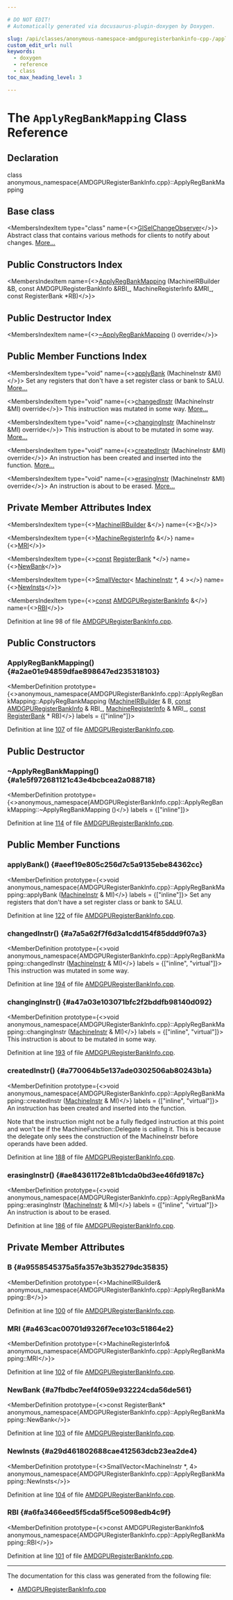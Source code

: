 ```yaml
---

# DO NOT EDIT!
# Automatically generated via docusaurus-plugin-doxygen by Doxygen.

slug: /api/classes/anonymous-namespace-amdgpuregisterbankinfo-cpp-/applyregbankmapping
custom_edit_url: null
keywords:
  - doxygen
  - reference
  - class
toc_max_heading_level: 3

---
```





# The `ApplyRegBankMapping` Class Reference

<DoxygenPage pluginConfig={pluginConfig}>



## Declaration

<CodeBlock>class anonymous_namespace{AMDGPURegisterBankInfo.cpp}::ApplyRegBankMapping</CodeBlock>

## Base class

<MembersIndex>

<MembersIndexItem
  type="class"
  name={<><a href="/docs/api/classes/llvm/giselchangeobserver">GISelChangeObserver</a></>}>
Abstract class that contains various methods for clients to notify about changes. <a href="/docs/api/classes/llvm/giselchangeobserver/#details">More...</a>
</MembersIndexItem>

</MembersIndex>

## Public Constructors Index

<MembersIndex>

<MembersIndexItem
  name={<><a href="#a2ae01e94859dfae898647ed235318103">ApplyRegBankMapping</a> (MachineIRBuilder &amp;B, const AMDGPURegisterBankInfo &amp;RBI&#95;, MachineRegisterInfo &amp;MRI&#95;, const RegisterBank &#42;RB)</>}>
</MembersIndexItem>

</MembersIndex>

## Public Destructor Index

<MembersIndex>

<MembersIndexItem
  name={<><a href="#a1e5f972681121c43e4bcbcea2a088718">~ApplyRegBankMapping</a> () override</>}>
</MembersIndexItem>

</MembersIndex>

## Public Member Functions Index

<MembersIndex>

<MembersIndexItem
  type="void"
  name={<><a href="#aeef19e805c256d7c5a9135ebe84362cc">applyBank</a> (MachineInstr &amp;MI)</>}>
Set any registers that don&#39;t have a set register class or bank to SALU. <a href="#aeef19e805c256d7c5a9135ebe84362cc">More...</a>
</MembersIndexItem>

<MembersIndexItem
  type="void"
  name={<><a href="#a7a5a62f7f6d3a1cdd154f85ddd9f07a3">changedInstr</a> (MachineInstr &amp;MI) override</>}>
This instruction was mutated in some way. <a href="#a7a5a62f7f6d3a1cdd154f85ddd9f07a3">More...</a>
</MembersIndexItem>

<MembersIndexItem
  type="void"
  name={<><a href="#a47a03e103071bfc2f2bddfb98140d092">changingInstr</a> (MachineInstr &amp;MI) override</>}>
This instruction is about to be mutated in some way. <a href="#a47a03e103071bfc2f2bddfb98140d092">More...</a>
</MembersIndexItem>

<MembersIndexItem
  type="void"
  name={<><a href="#a770064b5e137ade0302506ab80243b1a">createdInstr</a> (MachineInstr &amp;MI) override</>}>
An instruction has been created and inserted into the function. <a href="#a770064b5e137ade0302506ab80243b1a">More...</a>
</MembersIndexItem>

<MembersIndexItem
  type="void"
  name={<><a href="#ae84361172e81b1cda0bd3ee46fd9187c">erasingInstr</a> (MachineInstr &amp;MI) override</>}>
An instruction is about to be erased. <a href="#ae84361172e81b1cda0bd3ee46fd9187c">More...</a>
</MembersIndexItem>

</MembersIndex>

## Private Member Attributes Index

<MembersIndex>

<MembersIndexItem
  type={<><a href="/docs/api/classes/llvm/machineirbuilder">MachineIRBuilder</a> &amp;</>}
  name={<><a href="#a9558545375a5fa357e3b35279dc35835">B</a></>}>
</MembersIndexItem>

<MembersIndexItem
  type={<><a href="/docs/api/classes/llvm/machineregisterinfo">MachineRegisterInfo</a> &amp;</>}
  name={<><a href="#a463cac00701d9326f7ece103c51864e2">MRI</a></>}>
</MembersIndexItem>

<MembersIndexItem
  type={<><a href="/docs/api/files/lib/lib/target/lib/target/aarch64/aarch64promoteconstant-cpp/#a90f8350fecae261c25be85d38b451bff">const</a> <a href="/docs/api/classes/llvm/registerbank">RegisterBank</a> &#42;</>}
  name={<><a href="#a7fbdbc7eef4f059e932224cda56de561">NewBank</a></>}>
</MembersIndexItem>

<MembersIndexItem
  type={<><a href="/docs/api/classes/llvm/smallvector">SmallVector</a>&lt; <a href="/docs/api/classes/llvm/machineinstr">MachineInstr</a> &#42;, 4 &gt;</>}
  name={<><a href="#a29d461802688cae412563dcb23ea2de4">NewInsts</a></>}>
</MembersIndexItem>

<MembersIndexItem
  type={<><a href="/docs/api/files/lib/lib/target/lib/target/aarch64/aarch64promoteconstant-cpp/#a90f8350fecae261c25be85d38b451bff">const</a> <a href="/docs/api/classes/llvm/amdgpuregisterbankinfo">AMDGPURegisterBankInfo</a> &amp;</>}
  name={<><a href="#a6fa3466eed5f5cda5f5ce5098edb4c9f">RBI</a></>}>
</MembersIndexItem>

</MembersIndex>


Definition at line 98 of file <a href="/docs/api/files/lib/lib/target/lib/target/amdgpu/amdgpuregisterbankinfo-cpp">AMDGPURegisterBankInfo.cpp</a>.

<SectionDefinition>

## Public Constructors

### ApplyRegBankMapping() {#a2ae01e94859dfae898647ed235318103}

<MemberDefinition
  prototype={<>anonymous&#95;namespace&#123;AMDGPURegisterBankInfo.cpp&#125;::ApplyRegBankMapping::ApplyRegBankMapping (<a href="/docs/api/classes/llvm/machineirbuilder">MachineIRBuilder</a> &amp; B, <a href="/docs/api/files/lib/lib/target/lib/target/aarch64/aarch64promoteconstant-cpp/#a90f8350fecae261c25be85d38b451bff">const</a> <a href="/docs/api/classes/llvm/amdgpuregisterbankinfo">AMDGPURegisterBankInfo</a> &amp; RBI_, <a href="/docs/api/classes/llvm/machineregisterinfo">MachineRegisterInfo</a> &amp; MRI_, <a href="/docs/api/files/lib/lib/target/lib/target/aarch64/aarch64promoteconstant-cpp/#a90f8350fecae261c25be85d38b451bff">const</a> <a href="/docs/api/classes/llvm/registerbank">RegisterBank</a> &#42; RB)</>}
  labels = {["inline"]}>

Definition at line <a href="/docs/api/files/lib/lib/target/lib/target/amdgpu/amdgpuregisterbankinfo-cpp/#l00107">107</a> of file <a href="/docs/api/files/lib/lib/target/lib/target/amdgpu/amdgpuregisterbankinfo-cpp">AMDGPURegisterBankInfo.cpp</a>.
</MemberDefinition>

</SectionDefinition>

<SectionDefinition>

## Public Destructor

### ~ApplyRegBankMapping() {#a1e5f972681121c43e4bcbcea2a088718}

<MemberDefinition
  prototype={<>anonymous&#95;namespace&#123;AMDGPURegisterBankInfo.cpp&#125;::ApplyRegBankMapping::~ApplyRegBankMapping ()</>}
  labels = {["inline"]}>

Definition at line <a href="/docs/api/files/lib/lib/target/lib/target/amdgpu/amdgpuregisterbankinfo-cpp/#l00114">114</a> of file <a href="/docs/api/files/lib/lib/target/lib/target/amdgpu/amdgpuregisterbankinfo-cpp">AMDGPURegisterBankInfo.cpp</a>.
</MemberDefinition>

</SectionDefinition>

<SectionDefinition>

## Public Member Functions

### applyBank() {#aeef19e805c256d7c5a9135ebe84362cc}

<MemberDefinition
  prototype={<>void anonymous&#95;namespace&#123;AMDGPURegisterBankInfo.cpp&#125;::ApplyRegBankMapping::applyBank (<a href="/docs/api/classes/llvm/machineinstr">MachineInstr</a> &amp; MI)</>}
  labels = {["inline"]}>
Set any registers that don&#39;t have a set register class or bank to SALU.

Definition at line <a href="/docs/api/files/lib/lib/target/lib/target/amdgpu/amdgpuregisterbankinfo-cpp/#l00122">122</a> of file <a href="/docs/api/files/lib/lib/target/lib/target/amdgpu/amdgpuregisterbankinfo-cpp">AMDGPURegisterBankInfo.cpp</a>.
</MemberDefinition>

### changedInstr() {#a7a5a62f7f6d3a1cdd154f85ddd9f07a3}

<MemberDefinition
  prototype={<>void anonymous&#95;namespace&#123;AMDGPURegisterBankInfo.cpp&#125;::ApplyRegBankMapping::changedInstr (<a href="/docs/api/classes/llvm/machineinstr">MachineInstr</a> &amp; MI)</>}
  labels = {["inline", "virtual"]}>
This instruction was mutated in some way.

Definition at line <a href="/docs/api/files/lib/lib/target/lib/target/amdgpu/amdgpuregisterbankinfo-cpp/#l00194">194</a> of file <a href="/docs/api/files/lib/lib/target/lib/target/amdgpu/amdgpuregisterbankinfo-cpp">AMDGPURegisterBankInfo.cpp</a>.
</MemberDefinition>

### changingInstr() {#a47a03e103071bfc2f2bddfb98140d092}

<MemberDefinition
  prototype={<>void anonymous&#95;namespace&#123;AMDGPURegisterBankInfo.cpp&#125;::ApplyRegBankMapping::changingInstr (<a href="/docs/api/classes/llvm/machineinstr">MachineInstr</a> &amp; MI)</>}
  labels = {["inline", "virtual"]}>
This instruction is about to be mutated in some way.

Definition at line <a href="/docs/api/files/lib/lib/target/lib/target/amdgpu/amdgpuregisterbankinfo-cpp/#l00193">193</a> of file <a href="/docs/api/files/lib/lib/target/lib/target/amdgpu/amdgpuregisterbankinfo-cpp">AMDGPURegisterBankInfo.cpp</a>.
</MemberDefinition>

### createdInstr() {#a770064b5e137ade0302506ab80243b1a}

<MemberDefinition
  prototype={<>void anonymous&#95;namespace&#123;AMDGPURegisterBankInfo.cpp&#125;::ApplyRegBankMapping::createdInstr (<a href="/docs/api/classes/llvm/machineinstr">MachineInstr</a> &amp; MI)</>}
  labels = {["inline", "virtual"]}>
An instruction has been created and inserted into the function.

Note that the instruction might not be a fully fledged instruction at this point and won&#39;t be if the MachineFunction::Delegate is calling it. This is because the delegate only sees the construction of the MachineInstr before operands have been added.

Definition at line <a href="/docs/api/files/lib/lib/target/lib/target/amdgpu/amdgpuregisterbankinfo-cpp/#l00188">188</a> of file <a href="/docs/api/files/lib/lib/target/lib/target/amdgpu/amdgpuregisterbankinfo-cpp">AMDGPURegisterBankInfo.cpp</a>.
</MemberDefinition>

### erasingInstr() {#ae84361172e81b1cda0bd3ee46fd9187c}

<MemberDefinition
  prototype={<>void anonymous&#95;namespace&#123;AMDGPURegisterBankInfo.cpp&#125;::ApplyRegBankMapping::erasingInstr (<a href="/docs/api/classes/llvm/machineinstr">MachineInstr</a> &amp; MI)</>}
  labels = {["inline", "virtual"]}>
An instruction is about to be erased.

Definition at line <a href="/docs/api/files/lib/lib/target/lib/target/amdgpu/amdgpuregisterbankinfo-cpp/#l00186">186</a> of file <a href="/docs/api/files/lib/lib/target/lib/target/amdgpu/amdgpuregisterbankinfo-cpp">AMDGPURegisterBankInfo.cpp</a>.
</MemberDefinition>

</SectionDefinition>

<SectionDefinition>

## Private Member Attributes

### B {#a9558545375a5fa357e3b35279dc35835}

<MemberDefinition
  prototype={<>MachineIRBuilder&amp; anonymous&#95;namespace&#123;AMDGPURegisterBankInfo.cpp&#125;::ApplyRegBankMapping::B</>}>

Definition at line <a href="/docs/api/files/lib/lib/target/lib/target/amdgpu/amdgpuregisterbankinfo-cpp/#l00100">100</a> of file <a href="/docs/api/files/lib/lib/target/lib/target/amdgpu/amdgpuregisterbankinfo-cpp">AMDGPURegisterBankInfo.cpp</a>.
</MemberDefinition>

### MRI {#a463cac00701d9326f7ece103c51864e2}

<MemberDefinition
  prototype={<>MachineRegisterInfo&amp; anonymous&#95;namespace&#123;AMDGPURegisterBankInfo.cpp&#125;::ApplyRegBankMapping::MRI</>}>

Definition at line <a href="/docs/api/files/lib/lib/target/lib/target/amdgpu/amdgpuregisterbankinfo-cpp/#l00102">102</a> of file <a href="/docs/api/files/lib/lib/target/lib/target/amdgpu/amdgpuregisterbankinfo-cpp">AMDGPURegisterBankInfo.cpp</a>.
</MemberDefinition>

### NewBank {#a7fbdbc7eef4f059e932224cda56de561}

<MemberDefinition
  prototype={<>const RegisterBank&#42; anonymous&#95;namespace&#123;AMDGPURegisterBankInfo.cpp&#125;::ApplyRegBankMapping::NewBank</>}>

Definition at line <a href="/docs/api/files/lib/lib/target/lib/target/amdgpu/amdgpuregisterbankinfo-cpp/#l00103">103</a> of file <a href="/docs/api/files/lib/lib/target/lib/target/amdgpu/amdgpuregisterbankinfo-cpp">AMDGPURegisterBankInfo.cpp</a>.
</MemberDefinition>

### NewInsts {#a29d461802688cae412563dcb23ea2de4}

<MemberDefinition
  prototype={<>SmallVector&lt;MachineInstr &#42;, 4&gt; anonymous&#95;namespace&#123;AMDGPURegisterBankInfo.cpp&#125;::ApplyRegBankMapping::NewInsts</>}>

Definition at line <a href="/docs/api/files/lib/lib/target/lib/target/amdgpu/amdgpuregisterbankinfo-cpp/#l00104">104</a> of file <a href="/docs/api/files/lib/lib/target/lib/target/amdgpu/amdgpuregisterbankinfo-cpp">AMDGPURegisterBankInfo.cpp</a>.
</MemberDefinition>

### RBI {#a6fa3466eed5f5cda5f5ce5098edb4c9f}

<MemberDefinition
  prototype={<>const AMDGPURegisterBankInfo&amp; anonymous&#95;namespace&#123;AMDGPURegisterBankInfo.cpp&#125;::ApplyRegBankMapping::RBI</>}>

Definition at line <a href="/docs/api/files/lib/lib/target/lib/target/amdgpu/amdgpuregisterbankinfo-cpp/#l00101">101</a> of file <a href="/docs/api/files/lib/lib/target/lib/target/amdgpu/amdgpuregisterbankinfo-cpp">AMDGPURegisterBankInfo.cpp</a>.
</MemberDefinition>

</SectionDefinition>

<hr/>

The documentation for this class was generated from the following file:

<ul>
<li><a href="/docs/api/files/lib/lib/target/lib/target/amdgpu/amdgpuregisterbankinfo-cpp">AMDGPURegisterBankInfo.cpp</a></li>
</ul>

</DoxygenPage>
